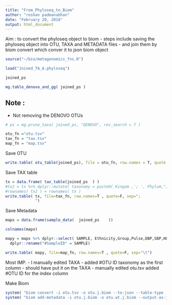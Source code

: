 ```yaml
---
title: "From_Phyloseq_to_Biom"
author: "roshan padmanabhan"
date: "February 20, 2018"
output: html_document
---
```


Aim : to convert the phyloseq object to biom
- steps include saving the phyloseq object into OTU, TAXA and METADATA files
- and join them by biom convert  which conver it to json biom object

```r
source("~/bin/metagenomics_fns.R")
```


```r
load("Joined_TA_A.phyloseq")
```

```r
joined_ps
```

```r
mg.table_denovo_and_gg( joined_ps )
```
Note :
------
- Not removing the DENOVO OTUs

```r
# ps = mg.prune_taxa( joined_ps, "DENOVO", rev_search = T )
```

```r
otu_fn ="otu.tsv"
tax_fn = "tax.tsv"
map_fn = "map.tsv"
```

Save OTU
```r
write.table( otu_table(joined_ps), file = otu_fn, row.names = T, quote = F, sep="\t" )
```

Save TAX table
```r
tx = data.frame( tax_table(joined_ps  ) )
#tx2 = tx %>% dplyr::mutate( taxonomy = paste0( Kingom ,'; ', Phylum,"; ",Class,"; ",Order,"; ",Family,"; ",Genus,"; ",Species ) ) %>% dplyr::select( taxonomy )
#rownames( tx2 ) = rownames( tx )
write.table( tx, file=tax_fn, row.names=T , quote=F, sep="; 
             ")
```

Save Metadata
```r
mapx = data.frame(sample_data(  joined_ps    ))
```

```r
colnames(mapx)
```

```r
mapy = mapx %>% dplyr::select( SAMPLE, Ethnicity,Group,Pulse,DBP,SBP,HLD,Description,HTN,BMI,CurrentAge,Sex,Age_at_Proc,Aspirin,SAMPLE,TISSUE ) %>% 
  dplyr::rename("#SampleID" = SAMPLE) 
```

```r
write.table( mapy, file=map_fn, row.names=T , quote=F, sep="\t")
```


Most IMP.
- I manually edited TAXA 
- added #OTU ID taxonomy as the first column
- should have put it on the TAXA
- manually edited otu.tsv added #OTU ID for the index column

Make Biom 
```r
system( "biom convert -i otu.tsv -o otu.j.biom --to-json --table-type 'OTU table' --sample-metadata-fp map.tsv" )
system( "biom add-metadata -i otu.j.biom -o otu.wt.j.biom --output-as-json --observation-metadata-fp tax.tsv" )
```

